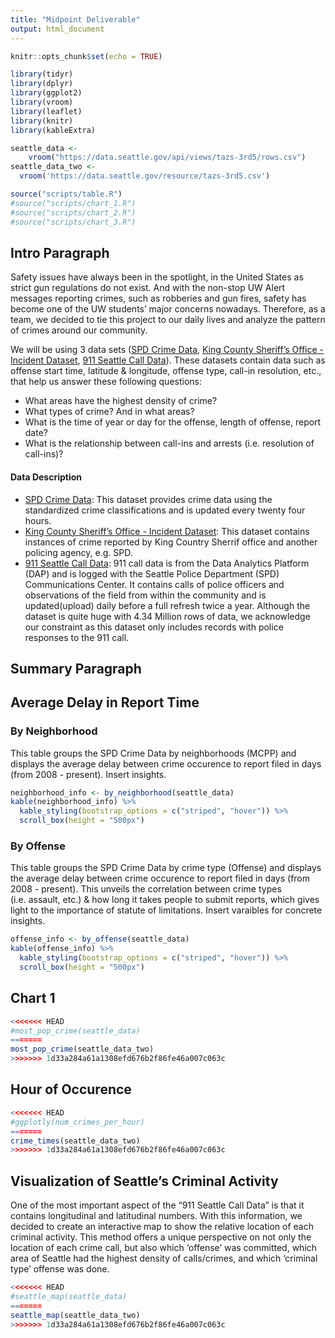 ```yaml
---
title: "Midpoint Deliverable"
output: html_document
---
```


```r
knitr::opts_chunk$set(echo = TRUE)

library(tidyr)
library(dplyr)
library(ggplot2)
library(vroom)
library(leaflet)
library(knitr)
library(kableExtra)

seattle_data <- 
    vroom("https://data.seattle.gov/api/views/tazs-3rd5/rows.csv")
seattle_data_two <-
  vroom('https://data.seattle.gov/resource/tazs-3rd5.csv')

source("scripts/table.R")
#source("scripts/chart_1.R")
#source("scripts/chart_2.R")
#source("scripts/chart_3.R")
```

## Intro Paragraph 
Safety issues have always been in the spotlight, in the United States as strict gun regulations do not exist. And with the non-stop UW Alert messages reporting crimes, such as robberies and gun fires, safety has become one of the UW students' major concerns nowadays. Therefore, as a team, we decided to tie this project to our daily lives and analyze the pattern of crimes around our community. 

We will be using 3 data sets ([SPD Crime Data](https://data.seattle.gov/Public-Safety/SPD-Crime-Data-2008-Present/tazs-3rd5), [King County Sheriff's Office - Incident Dataset](https://data.kingcounty.gov/Law-Enforcement-Safety/King-County-Sheriff-s-Office-Incident-Dataset/rzfs-wyvy), [911 Seattle Call Data](https://data.seattle.gov/Public-Safety/Call-Data/33kz-ixgy)). These datasets contain data such as offense start time, latitude & longitude, offense type, call-in resolution, etc., that help us answer these following questions:

* What areas have the highest density of crime? 
* What types of crime? And in what areas?
* What is the time of year or day for the offense, length of offense, report date?
* What is the relationship between call-ins and arrests (i.e. resolution of call-ins)?

#### Data Description

* [SPD Crime Data](https://data.seattle.gov/Public-Safety/SPD-Crime-Data-2008-Present/tazs-3rd5): This dataset provides crime data using the standardized crime classifications and is updated every twenty four hours.
* [King County Sheriff's Office - Incident Dataset](https://data.kingcounty.gov/Law-Enforcement-Safety/King-County-Sheriff-s-Office-Incident-Dataset/rzfs-wyvy): This dataset contains instances of crime reported by King Country Sherrif office and another policing agency, e.g. SPD.
* [911 Seattle Call Data](https://data.seattle.gov/Public-Safety/Call-Data/33kz-ixgy): 911 call data is from the Data Analytics Platform (DAP) and is logged with the Seattle Police Department (SPD) Communications Center. It contains calls of police officers and observations of the field from within the community and is updated(upload) daily before a full refresh twice a year. Although the dataset is quite huge with 4.34 Million rows of data, we acknowledge our constraint as this dataset only includes records with police responses to the 911 call. 

## Summary Paragraph

## Average Delay in Report Time
### By Neighborhood
This table groups the SPD Crime Data by neighborhoods (MCPP) and displays the
average delay between crime occurence to report filed in days (from 2008 - present). Insert insights.
```r
neighborhood_info <- by_neighborhood(seattle_data)
kable(neighborhood_info) %>%
  kable_styling(bootstrap_options = c("striped", "hover")) %>%
  scroll_box(height = "500px")
```

### By Offense
This table groups the SPD Crime Data by crime type (Offense) and displays the
average delay between crime occurence to report filed in days (from 2008 - present). This unveils the correlation between crime types (i.e. assault, etc.)
& how long it takes people to submit reports, which gives light to the importance
of statute of limitations. Insert varaibles for concrete insights.
``` r
offense_info <- by_offense(seattle_data)
kable(offense_info) %>%
  kable_styling(bootstrap_options = c("striped", "hover")) %>%
  scroll_box(height = "500px")
```

## Chart 1
```r
<<<<<<< HEAD
#most_pop_crime(seattle_data)
=======
most_pop_crime(seattle_data_two)
>>>>>>> 1d33a284a61a1308efd676b2f86fe46a007c063c
```

## Hour of Occurence

```r
<<<<<<< HEAD
#ggplotly(num_crimes_per_hour)
=======
crime_times(seattle_data_two)
>>>>>>> 1d33a284a61a1308efd676b2f86fe46a007c063c
```

## Visualization of Seattle's Criminal Activity
One of the most important aspect of the "911 Seattle Call Data" is that it contains longitudinal and latitudinal numbers. With this information, we decided to create an interactive map to show the relative location of each criminal activity. This method offers a unique perspective on not only the location of each crime call, but also which 'offense' was committed, which area of Seattle had the highest density of calls/crimes, and  which 'criminal type' offense was done.

```r
<<<<<<< HEAD
#seattle_map(seattle_data)
=======
seattle_map(seattle_data_two)
>>>>>>> 1d33a284a61a1308efd676b2f86fe46a007c063c
```

